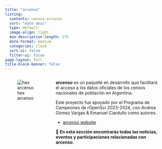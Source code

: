 ```yaml
---
title: "arcenso"
listing:
  contents: conoce-arcenso
  sort: "date desc"
  type: default
  image-align: right
  max-description-length: 175
  date-format: medium
  categories: cloud 
  sort-ui: false
  filter-ui: false
page-layout: full
title-block-banner: false
---
```


::::: columns
::: {.column width="30%"}
![hex arcenso](arcensohex.png)
:::

::: {.column width="70%"}
**arcenso** es un paquete en desarrollo que facilitará el acceso a los datos oficiales de los censos nacionales de población en Argentina.

Este proyecto fue apoyado por el Programa de Campeones de rOpenSci 2023-2024, con Andrea Gómez Vargas & Emanuel Ciardullo como autores.

-   [arcenso website](https://soyandrea.github.io/arcenso/)

📢 **En esta sección encontrarás todas las noticias, eventos y participaciones relacionadas con arcenso.**
:::
:::::
